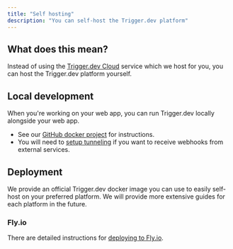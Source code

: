 ```yaml
---
title: "Self hosting"
description: "You can self-host the Trigger.dev platform"
---
```


## What does this mean?

Instead of using the [Trigger.dev Cloud](https://trigger.dev) service which we host for you, you can host the Trigger.dev platform yourself.

## Local development

When you're working on your web app, you can run Trigger.dev locally alongside your web app.

- See our [GitHub docker project](https://github.com/triggerdotdev/docker) for instructions.
- You will need to [setup tunneling](/documentation/guides/tunneling-platform) if you want to receive webhooks from external services.

## Deployment

We provide an official Trigger.dev docker image you can use to easily self-host on your preferred platform. We will provide more extensive guides for each platform in the future.

### Fly.io

There are detailed instructions for [deploying to Fly.io](https://github.com/triggerdotdev/fly.io).
